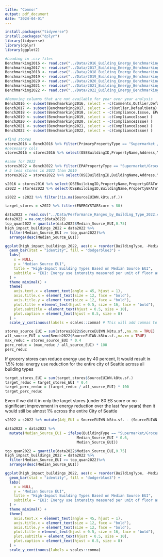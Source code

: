 ```yaml
---
title: "Connor"
output: pdf_document
date: "2024-04-01"
---
```


```r
install.packages("tidyverse")
install.packages("dplyr")
library(tidyverse)
library(dplyr)
library(ggplot2)
```


```r
#Loading in .csv files
Benchmarking2016 <- read.csv("../Data/2016_Building_Energy_Benchmarking.csv", header = TRUE)
Benchmarking2017 <- read.csv("../Data/2017_Building_Energy_Benchmarking.csv", header = TRUE)
Benchmarking2018 <- read.csv("../Data/2018_Building_Energy_Benchmarking.csv", header = TRUE)
Benchmarking2019 <- read.csv("../Data/2019_Building_Energy_Benchmarking.csv", header = TRUE)
Benchmarking2020 <- read.csv("../Data/2020_Building_Energy_Benchmarking.csv", header = TRUE)
Benchmarking2021 <- read.csv("../Data/2021_Building_Energy_Benchmarking.csv", header = TRUE)
Benchmarking2022 <- read.csv("../Data/2022_Building_Energy_Benchmarking.csv", header = TRUE)
```

```r
#Removing columns that are not available for year over year analysis
Bench2016 <- subset(Benchmarking2016, select = -c(Comments,Outlier,DefaultData) )
Bench2017 <- subset(Benchmarking2017, select = -c(Outlier,DefaultData) )
Bench2018 <- subset(Benchmarking2018, select = -c(Compliance.Issue, EPA.Building.Sub.Type.Name) )
Bench2019 <- subset(Benchmarking2019, select = -c(ComplianceIssue) )
Bench2020 <- subset(Benchmarking2020, select = -c(ComplianceIssue) )
Bench2021 <- subset(Benchmarking2021, select = -c(ComplianceIssue) )
Bench2022 <- subset(Benchmarking2022, select = -c(ComplianceIssue) )
```


```r
#find stores
stores2016 = Bench2016 %>% filter(PrimaryPropertyType == "Supermarket / Grocery Store")
#necessary cols
stores2016 = stores2016 %>% select(OSEBuildingID,PropertyName,Address,YearBuilt,NumberofBuildings,NumberofFloors,PropertyGFATotal,PropertyGFAParking,PropertyGFABuilding.s.,ENERGYSTARScore,SiteEUIWN.kBtu.sf.,SiteEnergyUseWN.kBtu.,SourceEUIWN.kBtu.sf.,Electricity.kWh.,Electricity.kBtu.,NaturalGas.therms.,NaturalGas.kBtu.,ComplianceStatus,TotalGHGEmissions,GHGEmissionsIntensity)
```

```r
#same for 2022
stores2022 = Bench2022 %>% filter(EPAPropertyType == "Supermarket/Grocery Store")
# 5 less stores in 2022 than 2016
stores2022 = stores2022 %>% select(OSEBuildingID,BuildingName,Address,YearBuilt,NumberofBuildings,NumberofFloors,PropertyGFATotal,PropertyGFAParking,PropertyGFABuilding.s.,ENERGYSTARScore,SiteEUIWN.kBtu.sf.,SiteEnergyUseWN.kBtu.,SourceEUIWN.kBtu.sf.,Electricity.kWh.,Electricity.kBtu.,NaturalGas.therms.,NaturalGas.kBtu.,ComplianceStatus,TotalGHGEmissions,GHGEmissionsIntensity)
```

```r
s2016 = stores2016 %>% select(OSEBuildingID,PropertyName,PropertyGFATotal,ENERGYSTARScore,SourceEUIWN.kBtu.sf., )
s2022 = stores2022 %>% select(OSEBuildingID,BuildingName,PropertyGFATotal,ENERGYSTARScore,SourceEUIWN.kBtu.sf.)
```

```r
s2022 = s2022 %>% filter(!is.na(SourceEUIWN.kBtu.sf.))

target_stores = s2022 %>% filter(ENERGYSTARScore < 80)
```

```r
data2022 = read.csv("../Data/Performance_Ranges_by_Building_Type_2022.csv")
data2022 = na.omit(data2022)
top_quan2022 = quantile(data2022$Median_Source_EUI,0.75)
high_impact_buildings_2022 = data2022 %>%
  filter(Median_Source_EUI >= top_quan2022)%>%
  arrange(desc(Median_Source_EUI))

ggplot(high_impact_buildings_2022, aes(x = reorder(BuildingType, -Median_Source_EUI), y = Median_Source_EUI)) +
  geom_bar(stat = "identity", fill = "dodgerblue3") +
  labs(
    x = NULL,
    y = "Median Source EUI",
    title = "High-Impact Building Types Based on Median Source EUI",
    subtitle = "EUI: Energy use intensity measured per unit of floor area",
  ) +
  theme_minimal() +
  theme(
    axis.text.x = element_text(angle = 45, hjust = 1),
    axis.title.x = element_text(size = 12, face = "bold"),
    axis.title.y = element_text(size = 12, face = "bold"),
    plot.title = element_text(hjust = 0.5, size = 16, face = "bold"),
    plot.subtitle = element_text(hjust = 0.5, size = 10),
    plot.caption = element_text(hjust = 0.5, size = 8)
  ) +
  scale_y_continuous(labels = scales::comma) # This will add commas to y-axis labels for readability
```


```r
stores_source_EUI = sum(stores2022$SourceEUIWN.kBtu.sf.,na.rm = TRUE)
all_source_EUI = sum(Bench2022$SourceEUIWN.kBtu.sf.,na.rm = TRUE)
max_reduc = stores_source_EUI * 0.4
perc_reduc = (max_reduc / all_source_EUI) * 100
perc_reduc
```
If grocery stores can reduce energy use by 40 percent, It would result in 1.5% total energy use reduction for the entire city of Seattle across all building types

```r
target_stores_EUI = sum(target_stores$SourceEUIWN.kBtu.sf.)
target_reduc = target_stores_EUI * 0.4
target_perc_reduc = (target_reduc / all_source_EUI) * 100
target_perc_reduc
```
Even if we did it in only the target stores (under 80 ES score or no significant improvement in energy reduction over the last few years) then it would still be almost 1% across the entire City of Seattle

```r
s2022 = s2022 %>% mutate(Adj_EUI = SourceEUIWN.kBtu.sf. - (SourceEUIWN.kBtu.sf.* 0.40))

```

```r
data2022 = data2022 %>%
  mutate(Median_Source_EUI = ifelse(BuildingType == "Supermarket/Grocery Store", 
                                 Median_Source_EUI * 0.6, 
                                 Median_Source_EUI))

```

```r
top_quan2022 = quantile(data2022$Median_Source_EUI,0.75)
high_impact_buildings_2022 = data2022 %>%
  filter(Median_Source_EUI >= top_quan2022)%>%
  arrange(desc(Median_Source_EUI))

ggplot(high_impact_buildings_2022, aes(x = reorder(BuildingType, -Median_Source_EUI), y = Median_Source_EUI)) +
  geom_bar(stat = "identity", fill = "dodgerblue3") +
  labs(
    x = NULL,
    y = "Median Source EUI",
    title = "High-Impact Building Types Based on Median Source EUI",
    subtitle = "EUI: Energy use intensity measured per unit of floor area",
  ) +
  theme_minimal() +
  theme(
    axis.text.x = element_text(angle = 45, hjust = 1),
    axis.title.x = element_text(size = 12, face = "bold"),
    axis.title.y = element_text(size = 12, face = "bold"),
    plot.title = element_text(hjust = 0.5, size = 16, face = "bold"),
    plot.subtitle = element_text(hjust = 0.5, size = 10),
    plot.caption = element_text(hjust = 0.5, size = 8)
  ) +
  scale_y_continuous(labels = scales::comma)
```

